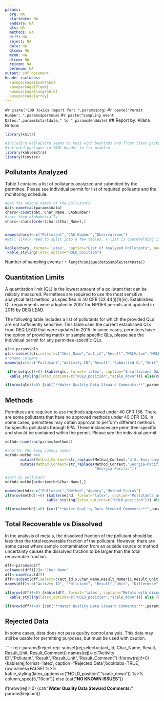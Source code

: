 ```yaml
---
params:
  org: NA
  startdate: NA
  enddate: NA
  qls: NA
  methods: NA
  diff: NA
  reject: NA
  data: NA
  qlcom: NA
  mcom: NA
  dfcom: NA
  rejcom: NA
  permnum: NA
output: pdf_document
header-includes:
  \usepackage{booktabs}
  \usepackage{float}
  \usepackage{longtable}
  \usepackage{array}
---
```


#`r paste("EDD Toxics Report for: ",params$org)` 
#`r paste("Permit Number: ",params$permnum)`
#`r paste("Sampling event Dates:",params$startdate," to ",params$enddate)` 
## Report by: Aliana Britson 

```r
library(knitr)

#including kableExtra seems to mess with booktabs and float latex packages, so compile fails on second pdf. 
#included packages in YAML header to fix problem
library(kableExtra)
library(tinytex)

```
## Pollutants Analyzed
Table 1 contains a list of pollutants analyzed and submitted by the permittee. Please see individual permit for list of required polluants and the monitoring schedule. 
``` r
#get the unique names of the pollutants
dat<-namefrac(params$data)
chars<-count(dat, Char_Name, CASNumber)
#sort them alphabetially
chars<-chars[order(chars$Char_Name),]


names(chars)<-c("Pollutant","CAS Number","Observations")
#will likely need to split into a few tables, a list is overwhelming if permittee does full suite of volatiles and semi-volatiles

kable(chars, format='latex', caption="List of Analyzed Pollutants", booktabs=TRUE,longtable=TRUE) %>%
 kable_styling(latex_option="HOLD_position")
```
Number of sampling events : `r length(unique(dat$SampleStartDate))`

## Quantitation Limits 
A quantitation limit (QL) is the lowest amount of a pollutant that can be reliably measured. Permittees are required to use the most sensitive analytical test method, as specified in 40 CFR 122.44(i)(1)(iv). Established QL requirements were adopted in 2007 for NPDES permits and updated in 2015 by DEQ LEAD. 

The following table includes a list of pollutants for which the provided QLs are not sufficiently sensitive. This table uses the current established QLs from DEQ LEAD that were updated in 2015. In some cases, permitees have the option of providing matrix or sample specific QLs, please see the individual permit for any permittee-specific QLs. 

``` r
qlc<-params$qls
qlc<-subset(qlc,select=c("Char_Name","act_id","Result","MRLValue","MRLUnit","QL","QL_Unit"))
#rename columns
names(qlc)<-c("Pollutant","Activity ID","Result","Submitted QL","Unit","Established QL","Unit")

 if(nrow(qlc)!=0) {kable(qlc, format='latex', caption="Insufficient Quantitation Limits",booktabs=TRUE, row.names=FALSE) %>%
  kable_styling(latex_options=c("HOLD_position","scale_down"))} else{cat("**NO KNOWN ISSUES**")}

if(nrow(qlc)!=0) {cat("**Water Quality Data Steward Comments:**",params$qlcom)}

```



## Methods 
 Permittees are required to use methods approved under 40 CFR 136. There are some pollutants that have no approved methods under 40 CFR 136. In some cases, permittees may obtain approval to perform different methods for specific pollutants through EPA. These instances are permittee-specific and should be contained within the permit. Please see the individual permit. 


``` r
methd<-namefrac(params$methods)

#shorten the long agency names
methd<-methd %>%
       mutate(Method_Context=str_replace(Method_Context,"U.S. Environmental Protection Agency","US EPA")) %>%
       mutate(Method_Context=str_replace(Method_Context,"Georgia-Pacific Consumer Operations LLC",
                                         "Georgia-Pacific"))

#sort by pollutant
methd<-methd[order(methd$Char_Name),]

names(methd)<-c("Pollutant","Method","Agency","Method Status")
if(nrow(methd)!=0) {kable(methd, format='latex', caption="Pollutants analyzed using non-CFR methods",booktabs=TRUE, row.names=FALSE, longtable=TRUE) %>%
                   kable_styling(latex_options=c("HOLD_position"))} else {cat("**NO KNOWN ISSUES**")}

if(nrow(methd)!=0) {cat("**Water Quality Data Steward Comments:**",params$mcom)}
```


## Total Recoverable vs Dissolved
In the analysis of metals, the dissolved fraction of the pollutant should be less than the total recoverable fraction of the pollutant. However, there are some cases where sample contamination from an outside source or method uncertainty causes the dissolved fraction to be larger than the total recoverable fraction. &nbsp;

``` r

dff<-params$diff
colnames(dff)[2]<-"Char_Name"
dff<-namefrac(dff)
dff<-subset(dff,select=c(act_id.x,Char_Name,Result_Numeric,Result_Unit,diff,RPD))
names(dff)<-c("Activty ID", "Pollutant", "Result","Unit", "Difference","RPD")

if(nrow(dff)!=0) {kable(dff, format='latex', caption="Metals with dissolved fraction larger than total recoverable fraction", booktabs=TRUE, row.names=FALSE) %>%
  kable_styling(latex_options=c("HOLD_position","scale_down"))} else {cat("**NO KNOWN ISSUES**")}

if(nrow(dff)!=0) {cat("**Water Quality Data Steward Comments:**",params$dfcom)}
```


## Rejected Data
In some cases, data does not pass quality control analysis. This data may still be usable for permitting purposes, but must be used with caution.  &nbsp;

``` r
rej<-params$reject
rej<-subset(rej,select=c(act_id, Char_Name, Result, Result_Unit, Result_Comment))
names(rej)<-c("Activity ID","Pollutant","Result","Result_Unit","Result_Comment")
if(nrow(rej)!=0) {kable(rej,format='latex', caption="Rejected Data",booktabs=TRUE, row.names=FALSE) %>%
                  kable_styling(latex_options=c("HOLD_position","scale_down")) %>%
                  column_spec(5,"10cm")} else {cat("**NO KNOWN ISSUES**")}

if(nrow(rej)!=0) {cat("**Water Quality Data Steward Comments:**", params$rejcom)}
